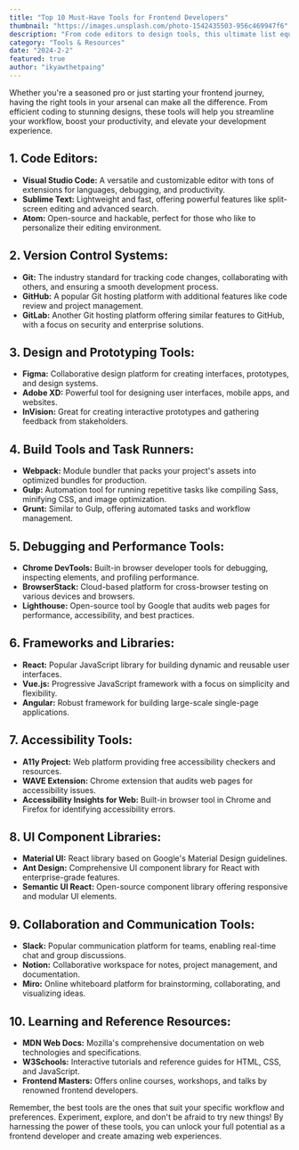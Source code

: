 ```yaml
---
title: "Top 10 Must-Have Tools for Frontend Developers"
thumbnail: "https://images.unsplash.com/photo-1542435503-956c469947f6"
description: "From code editors to design tools, this ultimate list equips you with the essential weapons for frontend mastery."
category: "Tools & Resources"
date: "2024-2-2"
featured: true
author: "ikyawthetpaing"
---
```


Whether you're a seasoned pro or just starting your frontend journey, having the right tools in your arsenal can make all the difference. From efficient coding to stunning designs, these tools will help you streamline your workflow, boost your productivity, and elevate your development experience.

## 1. Code Editors:

- **Visual Studio Code:** A versatile and customizable editor with tons of extensions for languages, debugging, and productivity.
- **Sublime Text:** Lightweight and fast, offering powerful features like split-screen editing and advanced search.
- **Atom:** Open-source and hackable, perfect for those who like to personalize their editing environment.

## 2. Version Control Systems:

- **Git:** The industry standard for tracking code changes, collaborating with others, and ensuring a smooth development process.
- **GitHub:** A popular Git hosting platform with additional features like code review and project management.
- **GitLab:** Another Git hosting platform offering similar features to GitHub, with a focus on security and enterprise solutions.

## 3. Design and Prototyping Tools:

- **Figma:** Collaborative design platform for creating interfaces, prototypes, and design systems.
- **Adobe XD:** Powerful tool for designing user interfaces, mobile apps, and websites.
- **InVision:** Great for creating interactive prototypes and gathering feedback from stakeholders.

## 4. Build Tools and Task Runners:

- **Webpack:** Module bundler that packs your project's assets into optimized bundles for production.
- **Gulp:** Automation tool for running repetitive tasks like compiling Sass, minifying CSS, and image optimization.
- **Grunt:** Similar to Gulp, offering automated tasks and workflow management.

## 5. Debugging and Performance Tools:

- **Chrome DevTools:** Built-in browser developer tools for debugging, inspecting elements, and profiling performance.
- **BrowserStack:** Cloud-based platform for cross-browser testing on various devices and browsers.
- **Lighthouse:** Open-source tool by Google that audits web pages for performance, accessibility, and best practices.

## 6. Frameworks and Libraries:

- **React:** Popular JavaScript library for building dynamic and reusable user interfaces.
- **Vue.js:** Progressive JavaScript framework with a focus on simplicity and flexibility.
- **Angular:** Robust framework for building large-scale single-page applications.

## 7. Accessibility Tools:

- **A11y Project:** Web platform providing free accessibility checkers and resources.
- **WAVE Extension:** Chrome extension that audits web pages for accessibility issues.
- **Accessibility Insights for Web:** Built-in browser tool in Chrome and Firefox for identifying accessibility errors.

## 8. UI Component Libraries:

- **Material UI:** React library based on Google's Material Design guidelines.
- **Ant Design:** Comprehensive UI component library for React with enterprise-grade features.
- **Semantic UI React:** Open-source component library offering responsive and modular UI elements.

## 9. Collaboration and Communication Tools:

- **Slack:** Popular communication platform for teams, enabling real-time chat and group discussions.
- **Notion:** Collaborative workspace for notes, project management, and documentation.
- **Miro:** Online whiteboard platform for brainstorming, collaborating, and visualizing ideas.

## 10. Learning and Reference Resources:

- **MDN Web Docs:** Mozilla's comprehensive documentation on web technologies and specifications.
- **W3Schools:** Interactive tutorials and reference guides for HTML, CSS, and JavaScript.
- **Frontend Masters:** Offers online courses, workshops, and talks by renowned frontend developers.

Remember, the best tools are the ones that suit your specific workflow and preferences. Experiment, explore, and don't be afraid to try new things! By harnessing the power of these tools, you can unlock your full potential as a frontend developer and create amazing web experiences.
